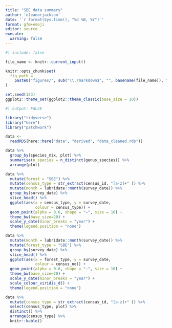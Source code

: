 ```yaml
---
title: "SBE data summary"
author: 'eleanorjackson'
date: '`r format(Sys.time(), "%d %B, %Y")`' 
format: gfm+emoji
editor: source
execute:
  warning: false
---
```


```r
#| include: false

file_name <- knitr::current_input()

knitr::opts_chunk$set(
  fig.path =
    paste0("figures/", sub("\\.rmarkdown$", "", basename(file_name)), "/", sep = "")
)

set.seed(123)
ggplot2::theme_set(ggplot2::theme_classic(base_size = 10))
```

```r
#| output: FALSE

library("tidyverse")
library("here")
library("patchwork")
```

```r
data <- 
  readRDS(here::here("data", "derived", "data_cleaned.rds"))
```

```r
data %>% 
  group_by(species_mix, plot) %>% 
  summarise(n_species = n_distinct(genus_species)) %>% 
  arrange(plot)
```

```r
data %>% 
  mutate(forest = "SBE") %>% 
  mutate(census_type = str_extract(census_id, "[a-z]+" )) %>% 
  mutate(month = lubridate::month(survey_date)) %>% 
  group_by(survey_date) %>% 
  slice_head() %>% 
  ggplot(aes(x = census_type, y = survey_date, 
             colour = census_type)) +
  geom_point(alpha = 0.6, shape = "—", size = 10) +
  theme_bw(base_size=20) +
  scale_y_date(minor_breaks = "year") +
  theme(legend.position = "none")
```

```r
data %>% 
  mutate(month = lubridate::month(survey_date)) %>% 
  mutate(forest_type = "SBE") %>% 
  group_by(survey_date) %>% 
  slice_head() %>% 
  ggplot(aes(x = forest_type, y = survey_date, 
             colour = census_no)) +
  geom_point(alpha = 0.6, shape = "—", size = 10) +
  theme_bw(base_size=20) +
  scale_y_date(minor_breaks = "year") +
  scale_colour_viridis_d() +
  theme(legend.position = "none")
```


```r
data %>% 
  mutate(census_type = str_extract(census_id, "[a-z]+" )) %>% 
  select(census_type, plot) %>% 
  distinct() %>% 
  arrange(census_type) %>% 
  knitr::kable()
```

